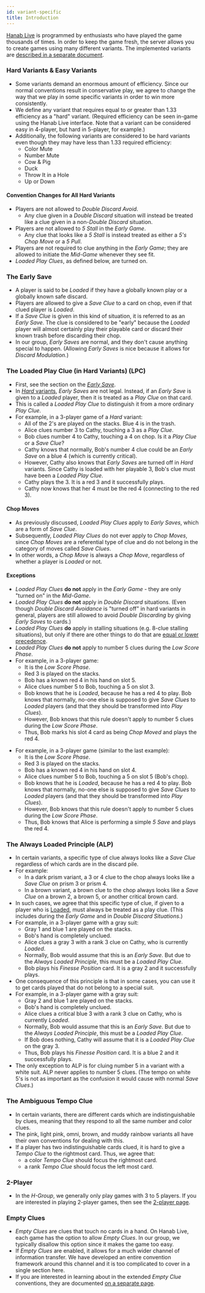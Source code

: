 ```yaml
---
id: variant-specific
title: Introduction
---
```



[Hanab Live](https://hanab.live) is programmed by enthusiasts who have played the game thousands of times. In order to keep the game fresh, the server allows you to create games using many different variants. The implemented variants are [described in a separate document](https://github.com/Hanabi-Live/hanabi-live/blob/main/docs/variants.md).

### Hard Variants & Easy Variants

- Some variants demand an enormous amount of efficiency. Since our normal conventions result in conservative play, we agree to change the way that we play in some specific variants in order to win more consistently.
- We define any variant that requires equal to or greater than 1.33 efficiency as a "hard" variant. (Required efficiency can be seen in-game using the Hanab Live interface. Note that a variant can be considered easy in 4-player, but hard in 5-player, for example.)
- Additionally, the following variants are considered to be hard variants even though they may have less than 1.33 required efficiency:
  - Color Mute
  - Number Mute
  - Cow & Pig
  - Duck
  - Throw It in a Hole
  - Up or Down

#### Convention Changes for All Hard Variants

- Players are not allowed to _Double Discard Avoid_.
  - Any clue given in a _Double Discard_ situation will instead be treated like a clue given in a non-_Double Discard_ situation.
- Players are not allowed to _5 Stall_ in the _Early Game_.
  - Any clue that looks like a _5 Stall_ is instead treated as either a _5's Chop Move_ or a _5 Pull_.
- Players are not required to clue anything in the _Early Game_; they are allowed to initiate the _Mid-Game_ whenever they see fit.
- _Loaded Play Clues_, as defined below, are turned on.

### The Early Save

- A player is said to be _Loaded_ if they have a globally known play or a globally known safe discard.
- Players are allowed to give a _Save Clue_ to a card on chop, even if that clued player is _Loaded_.
- If a _Save Clue_ is given in this kind of situation, it is referred to as an _Early Save_. The clue is considered to be "early" because the _Loaded_ player will almost certainly play their playable card or discard their known trash before discarding their chop.
- In our group, _Early Saves_ are normal, and they don't cause anything special to happen. (Allowing _Early Saves_ is nice because it allows for _Discard Modulation._)

### The Loaded Play Clue (in Hard Variants) (LPC)

- First, see the section on the _[Early Save](#the-early-save)_.
- In [_Hard_ variants](#hard-variants--easy-variants), _Early Saves_ are not legal. Instead, if an _Early Save_ is given to a _Loaded_ player, then it is treated as a _Play Clue_ on that card.
- This is called a _Loaded Play Clue_ to distinguish it from a more ordinary _Play Clue_.
- For example, in a 3-player game of a _Hard_ variant:
  - All of the 2's are played on the stacks. Blue 4 is in the trash.
  - Alice clues number 3 to Cathy, touching a 3 as a _Play Clue_.
  - Bob clues number 4 to Cathy, touching a 4 on chop. Is it a _Play Clue_ or a _Save Clue_?
  - Cathy knows that normally, Bob's number 4 clue could be an _Early Save_ on a blue 4 (which is currently critical).
  - However, Cathy also knows that _Early Saves_ are turned off in _Hard_ variants. Since Cathy is loaded with her playable 3, Bob's clue must have been a _Loaded Play Clue_.
  - Cathy plays the 3. It is a red 3 and it successfully plays.
  - Cathy now knows that her 4 must be the red 4 (connecting to the red 3).

<LoadedPlayClue />

#### Chop Moves

- As previously discussed, _Loaded Play Clues_ apply to _Early Saves_, which are a form of _Save Clue_.
- Subsequently, _Loaded Play Clues_ do not ever apply to _Chop Moves_, since _Chop Moves_ are a referential type of clue and do not belong in the category of moves called _Save Clues_.
- In other words, a _Chop Move_ is always a _Chop Move_, regardless of whether a player is _Loaded_ or not.

#### Exceptions

- _Loaded Play Clues_ **do not** apply in the _Early Game_ - they are only "turned on" in the _Mid-Game_.
- _Loaded Play Clues_ **do not** apply in _Double Discard_ situations. (Even though _Double Discard Avoidance_ is "turned off" in hard variants in general, players are still allowed to avoid _Double Discarding_ by giving _Early Saves_ to cards.)
- _Loaded Play Clues_ **do** apply in stalling situations (e.g. 8-clue stalling situations), but only if there are other things to do that are [equal or lower precedence](level-9.mdx#allowable-stall-clues-stall-table).
- _Loaded Play Clues_ **do not** apply to number 5 clues during the _Low Score Phase_.
- For example, in a 3-player game:
  - It is the _Low Score Phase_.
  - Red 3 is played on the stacks.
  - Bob has a known red 4 in his hand on slot 5.
  - Alice clues number 5 to Bob, touching a 5 on slot 3.
  - Bob knows that he is _Loaded_, because he has a red 4 to play. Bob knows that normally, no-one else is supposed to give _Save Clues_ to _Loaded_ players (and that they should be transformed into _Play Clues_).
  - However, Bob knows that this rule doesn't apply to number 5 clues during the _Low Score Phase_.
  - Thus, Bob marks his slot 4 card as being _Chop Moved_ and plays the red 4.

<LoadedException />

- For example, in a 3-player game (similar to the last example):
  - It is the _Low Score Phase_.
  - Red 3 is played on the stacks.
  - Bob has a known red 4 in his hand on slot 4.
  - Alice clues number 5 to Bob, touching a 5 on slot 5 (Bob's chop).
  - Bob knows that he is _Loaded_, because he has a red 4 to play. Bob knows that normally, no-one else is supposed to give _Save Clues_ to _Loaded_ players (and that they should be transformed into _Play Clues_).
  - However, Bob knows that this rule doesn't apply to number 5 clues during the _Low Score Phase_.
  - Thus, Bob knows that Alice is performing a simple _5 Save_ and plays the red 4.

<LoadedException2 />

### The Always Loaded Principle (ALP)

- In certain variants, a specific type of clue always looks like a _Save Clue_ regardless of which cards are in the discard pile.
- For example:
  - In a dark prism variant, a 3 or 4 clue to the chop always looks like a _Save Clue_ on prism 3 or prism 4.
  - In a brown variant, a brown clue to the chop always looks like a _Save Clue_ on a brown 2, a brown 5, or another critical brown card.
- In such cases, we agree that this specific type of clue, if given to a player who is [Loaded](#the-early-save), must always be treated as a play clue. (This includes during the _Early Game_ and in _Double Discard Situations_.)
- For example, in a 3-player game with a gray suit:
  - Gray 1 and blue 1 are played on the stacks.
  - Bob's hand is completely unclued.
  - Alice clues a gray 3 with a rank 3 clue on Cathy, who is currently _Loaded_.
  - Normally, Bob would assume that this is an _Early Save_. But due to the _Always Loaded Principle_, this must be a _Loaded Play Clue_.
  - Bob plays his _Finesse Position_ card. It is a gray 2 and it successfully plays.
- One consequence of this principle is that in some cases, you can use it to get cards played that do not belong to a special suit.
- For example, in a 3-player game with a gray suit:
  - Gray 2 and blue 1 are played on the stacks.
  - Bob's hand is completely unclued.
  - Alice clues a critical blue 3 with a rank 3 clue on Cathy, who is currently _Loaded_.
  - Normally, Bob would assume that this is an _Early Save_. But due to the _Always Loaded Principle_, this must be a _Loaded Play Clue_.
  - If Bob does nothing, Cathy will assume that it is a _Loaded Play Clue_ on the gray 3.
  - Thus, Bob plays his _Finesse Position_ card. It is a blue 2 and it successfully plays.
- The only exception to ALP is for cluing number 5 in a variant with a white suit. ALP never applies to number 5 clues. (The tempo on white 5's is not as important as the confusion it would cause with normal _Save Clues_.)

### The Ambiguous Tempo Clue

- In certain variants, there are different cards which are indistinguishable by clues, meaning that they respond to all the same number and color clues.
- The pink, light pink, omni, brown, and muddy rainbow variants all have their own conventions for dealing with this.
- If a player has two indistinguishable cards clued, it is hard to give a _Tempo Clue_ to the rightmost card. Thus, we agree that:
  - a color _Tempo Clue_ should focus the rightmost card.
  - a rank _Tempo Clue_ should focus the left most card.

### 2-Player

- In the _H-Group_, we generally only play games with 3 to 5 players. If you are interested in playing 2-player games, then see the [2-player page](https://github.com/hanabi/hanabi.github.io/blob/main/misc/2-player.md).

### Empty Clues

- _Empty Clues_ are clues that touch no cards in a hand. On Hanab Live, each game has the option to allow _Empty Clues_. In our group, we typically disallow this option since it makes the game too easy.
- If _Empty Clues_ are enabled, it allows for a much wider channel of information transfer. We have developed an entire convention framework around this channel and it is too complicated to cover in a single section here.
- If you are interested in learning about in the extended _Empty Clue_ conventions, they are documented [on a separate page](https://github.com/hanabi/hanabi.github.io/blob/main/misc/empty-clues.md).
